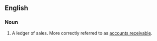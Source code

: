 ==English==

===Noun===
{{en-noun|sg=[[sales]] [[ledger]]}}

# {{accounting}} A ledger of sales. More correctly referred to as [[accounts receivable]].